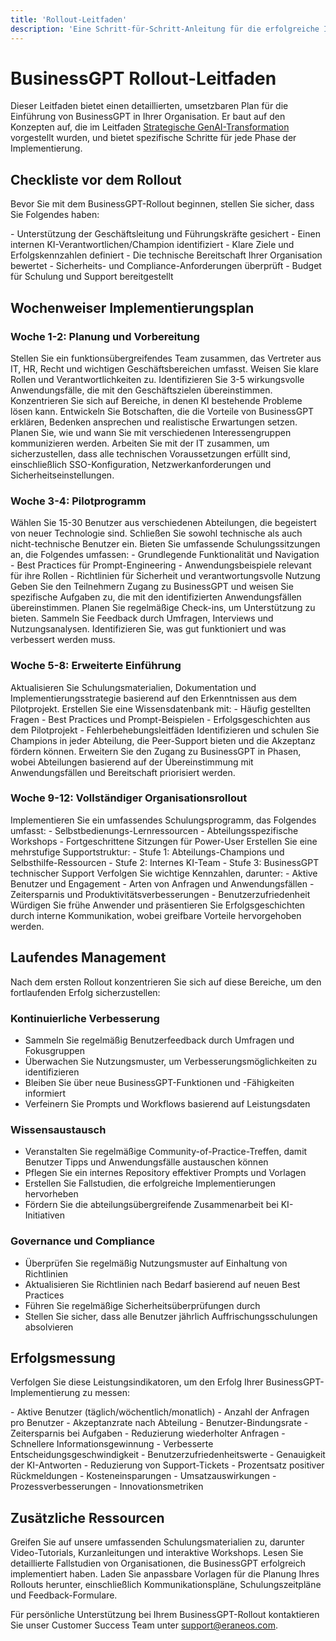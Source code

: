 ```yaml
---
title: 'Rollout-Leitfaden'
description: 'Eine Schritt-für-Schritt-Anleitung für die erfolgreiche Implementierung von BusinessGPT in Ihrer Organisation'
---
```


# BusinessGPT Rollout-Leitfaden

Dieser Leitfaden bietet einen detaillierten, umsetzbaren Plan für die Einführung von BusinessGPT in Ihrer Organisation. Er baut auf den Konzepten auf, die im Leitfaden [Strategische GenAI-Transformation](/admin/rollout-setup) vorgestellt wurden, und bietet spezifische Schritte für jede Phase der Implementierung.

## Checkliste vor dem Rollout

Bevor Sie mit dem BusinessGPT-Rollout beginnen, stellen Sie sicher, dass Sie Folgendes haben:

<CheckList>
  - Unterstützung der Geschäftsleitung und Führungskräfte gesichert
  - Einen internen KI-Verantwortlichen/Champion identifiziert
  - Klare Ziele und Erfolgskennzahlen definiert
  - Die technische Bereitschaft Ihrer Organisation bewertet
  - Sicherheits- und Compliance-Anforderungen überprüft
  - Budget für Schulung und Support bereitgestellt
</CheckList>

## Wochenweiser Implementierungsplan

### Woche 1-2: Planung und Vorbereitung

<Steps>
  <Step title="KI-Implementierungsteam bilden">
    Stellen Sie ein funktionsübergreifendes Team zusammen, das Vertreter aus IT, HR, Recht und wichtigen Geschäftsbereichen umfasst. Weisen Sie klare Rollen und Verantwortlichkeiten zu.
  </Step>
  <Step title="Anwendungsfälle definieren">
    Identifizieren Sie 3-5 wirkungsvolle Anwendungsfälle, die mit den Geschäftszielen übereinstimmen. Konzentrieren Sie sich auf Bereiche, in denen KI bestehende Probleme lösen kann.
  </Step>
  <Step title="Kommunikationsplan erstellen">
    Entwickeln Sie Botschaften, die die Vorteile von BusinessGPT erklären, Bedenken ansprechen und realistische Erwartungen setzen. Planen Sie, wie und wann Sie mit verschiedenen Interessengruppen kommunizieren werden.
  </Step>
  <Step title="Technische Infrastruktur einrichten">
    Arbeiten Sie mit der IT zusammen, um sicherzustellen, dass alle technischen Voraussetzungen erfüllt sind, einschließlich SSO-Konfiguration, Netzwerkanforderungen und Sicherheitseinstellungen.
  </Step>
</Steps>

### Woche 3-4: Pilotprogramm

<Steps>
  <Step title="Pilotteilnehmer auswählen">
    Wählen Sie 15-30 Benutzer aus verschiedenen Abteilungen, die begeistert von neuer Technologie sind. Schließen Sie sowohl technische als auch nicht-technische Benutzer ein.
  </Step>
  <Step title="Erste Schulungen durchführen">
    Bieten Sie umfassende Schulungssitzungen an, die Folgendes umfassen:
    - Grundlegende Funktionalität und Navigation
    - Best Practices für Prompt-Engineering
    - Anwendungsbeispiele relevant für ihre Rollen
    - Richtlinien für Sicherheit und verantwortungsvolle Nutzung
  </Step>
  <Step title="Pilotprojekt starten">
    Geben Sie den Teilnehmern Zugang zu BusinessGPT und weisen Sie spezifische Aufgaben zu, die mit den identifizierten Anwendungsfällen übereinstimmen. Planen Sie regelmäßige Check-ins, um Unterstützung zu bieten.
  </Step>
  <Step title="Feedback sammeln und analysieren">
    Sammeln Sie Feedback durch Umfragen, Interviews und Nutzungsanalysen. Identifizieren Sie, was gut funktioniert und was verbessert werden muss.
  </Step>
</Steps>

### Woche 5-8: Erweiterte Einführung

<Steps>
  <Step title="Ansatz basierend auf Pilotfeedback verfeinern">
    Aktualisieren Sie Schulungsmaterialien, Dokumentation und Implementierungsstrategie basierend auf den Erkenntnissen aus dem Pilotprojekt.
  </Step>
  <Step title="Interne Ressourcen entwickeln">
    Erstellen Sie eine Wissensdatenbank mit:
    - Häufig gestellten Fragen
    - Best Practices und Prompt-Beispielen
    - Erfolgsgeschichten aus dem Pilotprojekt
    - Fehlerbehebungsleitfäden
  </Step>
  <Step title="Abteilungs-Champions schulen">
    Identifizieren und schulen Sie Champions in jeder Abteilung, die Peer-Support bieten und die Akzeptanz fördern können.
  </Step>
  <Step title="Ausrollen auf zusätzliche Abteilungen">
    Erweitern Sie den Zugang zu BusinessGPT in Phasen, wobei Abteilungen basierend auf der Übereinstimmung mit Anwendungsfällen und Bereitschaft priorisiert werden.
  </Step>
</Steps>

### Woche 9-12: Vollständiger Organisationsrollout

<Steps>
  <Step title="Schulungsprogramm skalieren">
    Implementieren Sie ein umfassendes Schulungsprogramm, das Folgendes umfasst:
    - Selbstbedienungs-Lernressourcen
    - Abteilungsspezifische Workshops
    - Fortgeschrittene Sitzungen für Power-User
  </Step>
  <Step title="Unterstützungssystem einrichten">
    Erstellen Sie eine mehrstufige Supportstruktur:
    - Stufe 1: Abteilungs-Champions und Selbsthilfe-Ressourcen
    - Stufe 2: Internes KI-Team
    - Stufe 3: BusinessGPT technischer Support
  </Step>
  <Step title="Akzeptanz und Auswirkungen überwachen">
    Verfolgen Sie wichtige Kennzahlen, darunter:
    - Aktive Benutzer und Engagement
    - Arten von Anfragen und Anwendungsfällen
    - Zeitersparnis und Produktivitätsverbesserungen
    - Benutzerzufriedenheit
  </Step>
  <Step title="Erfolge feiern und teilen">
    Würdigen Sie frühe Anwender und präsentieren Sie Erfolgsgeschichten durch interne Kommunikation, wobei greifbare Vorteile hervorgehoben werden.
  </Step>
</Steps>

## Laufendes Management

Nach dem ersten Rollout konzentrieren Sie sich auf diese Bereiche, um den fortlaufenden Erfolg sicherzustellen:

### Kontinuierliche Verbesserung

- Sammeln Sie regelmäßig Benutzerfeedback durch Umfragen und Fokusgruppen
- Überwachen Sie Nutzungsmuster, um Verbesserungsmöglichkeiten zu identifizieren
- Bleiben Sie über neue BusinessGPT-Funktionen und -Fähigkeiten informiert
- Verfeinern Sie Prompts und Workflows basierend auf Leistungsdaten

### Wissensaustausch

- Veranstalten Sie regelmäßige Community-of-Practice-Treffen, damit Benutzer Tipps und Anwendungsfälle austauschen können
- Pflegen Sie ein internes Repository effektiver Prompts und Vorlagen
- Erstellen Sie Fallstudien, die erfolgreiche Implementierungen hervorheben
- Fördern Sie die abteilungsübergreifende Zusammenarbeit bei KI-Initiativen

### Governance und Compliance

- Überprüfen Sie regelmäßig Nutzungsmuster auf Einhaltung von Richtlinien
- Aktualisieren Sie Richtlinien nach Bedarf basierend auf neuen Best Practices
- Führen Sie regelmäßige Sicherheitsüberprüfungen durch
- Stellen Sie sicher, dass alle Benutzer jährlich Auffrischungsschulungen absolvieren

## Erfolgsmessung

Verfolgen Sie diese Leistungsindikatoren, um den Erfolg Ihrer BusinessGPT-Implementierung zu messen:

<CardGroup cols={2}>
  <Card title="Akzeptanzmetriken" icon="users">
    - Aktive Benutzer (täglich/wöchentlich/monatlich)
    - Anzahl der Anfragen pro Benutzer
    - Akzeptanzrate nach Abteilung
    - Benutzer-Bindungsrate
  </Card>
  <Card title="Effizienzmetriken" icon="gauge-high">
    - Zeitersparnis bei Aufgaben
    - Reduzierung wiederholter Anfragen
    - Schnellere Informationsgewinnung
    - Verbesserte Entscheidungsgeschwindigkeit
  </Card>
  <Card title="Qualitätsmetriken" icon="star">
    - Benutzerzufriedenheitswerte
    - Genauigkeit der KI-Antworten
    - Reduzierung von Support-Tickets
    - Prozentsatz positiver Rückmeldungen
  </Card>
  <Card title="Geschäftsauswirkungen" icon="chart-line">
    - Kosteneinsparungen
    - Umsatzauswirkungen
    - Prozessverbesserungen
    - Innovationsmetriken
  </Card>
</CardGroup>

## Zusätzliche Ressourcen

<CardGroup>
  <Card title="Schulungsmaterialien" icon="graduation-cap" href="#">
    Greifen Sie auf unsere umfassenden Schulungsmaterialien zu, darunter Video-Tutorials, Kurzanleitungen und interaktive Workshops.
  </Card>
  <Card title="Fallstudien" icon="file-lines" href="#">
    Lesen Sie detaillierte Fallstudien von Organisationen, die BusinessGPT erfolgreich implementiert haben.
  </Card>
  <Card title="Implementierungsvorlagen" icon="clipboard" href="#">
    Laden Sie anpassbare Vorlagen für die Planung Ihres Rollouts herunter, einschließlich Kommunikationspläne, Schulungszeitpläne und Feedback-Formulare.
  </Card>
</CardGroup>

Für persönliche Unterstützung bei Ihrem BusinessGPT-Rollout kontaktieren Sie unser Customer Success Team unter [support@eraneos.com](mailto:support@eraneos.com).
